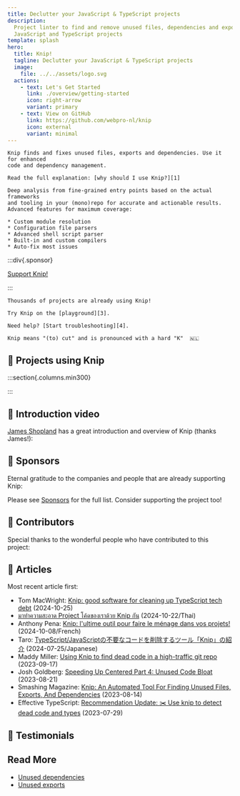 ```yaml
---
title: Declutter your JavaScript & TypeScript projects
description:
  Project linter to find and remove unused files, dependencies and exports in
  JavaScript and TypeScript projects
template: splash
hero:
  title: Knip!
  tagline: Declutter your JavaScript & TypeScript projects
  image:
    file: ../../assets/logo.svg
  actions:
    - text: Let's Get Started
      link: ./overview/getting-started
      icon: right-arrow
      variant: primary
    - text: View on GitHub
      link: https://github.com/webpro-nl/knip
      icon: external
      variant: minimal
---
```



<CardGrid>
  <Card title="Why?" icon="approve-check">

    Knip finds and fixes unused files, exports and dependencies. Use it for enhanced
    code and dependency management.

    Read the full explanation: [why should I use Knip?][1]

  </Card>

  <Card title="How?" icon="setting">

    Deep analysis from fine-grained entry points based on the actual frameworks
    and tooling in your (mono)repo for accurate and actionable results.
    Advanced features for maximum coverage:

    * Custom module resolution
    * Configuration file parsers
    * Advanced shell script parser
    * Built-in and custom compilers
    * Auto-fix most issues

  </Card>
</CardGrid>

:::div{.sponsor}

[Support Knip!][2]

:::

<CardGrid stagger>
  <Card title="Battle-tested" icon="approve-check">

    Thousands of projects are already using Knip!

  </Card>

  <Card title="Playground" icon="rocket">

    Try Knip on the [playground][3].

  </Card>

  <Card title="Troubleshooting" icon="warning">

    Need help? [Start troubleshooting][4].

  </Card>

  <Card title="/'knɪp/" icon="translate">

    Knip means "(to) cut" and is pronounced with a hard "K"  🇳🇱

  </Card>
</CardGrid>

## 🧡 Projects using Knip

:::section{.columns.min300}

<Projects />

:::

## 🧡 Introduction video

[James Shopland][5] has a great introduction and overview of Knip (thanks
James!):

<YouTube id="uhEkgWt-pUM" />

## 🧡 Sponsors

Eternal gratitude to the companies and people that are already supporting Knip:

<Sponsors direction="row" showAll={false} />

Please see [Sponsors][2] for the full list. Consider supporting the project too!

## 🧡 Contributors

Special thanks to the wonderful people who have contributed to this project:

<Contributors />

## 🧡 Articles

Most recent article first:

- Tom MacWright: [Knip: good software for cleaning up TypeScript tech debt][6]
  (2024-10-25)
- [มาทำความสะอาด Project โค้ดของเราด้วย Knip กัน][7] (2024-10-22/Thai)
- Anthony Pena: [Knip: l'ultime outil pour faire le ménage dans vos projets!][8]
  (2024-10-08/French)
- Taro: [TypeScript/JavaScriptの不要なコードを削除するツール「Knip」の紹介][9]
  (2024-07-25/Japanese)
- Maddy Miller: [Using Knip to find dead code in a high-traffic git repo][10]
  (2023-09-17)
- Josh Goldberg: [Speeding Up Centered Part 4: Unused Code Bloat][11]
  (2023-08-21)
- Smashing Magazine: [Knip: An Automated Tool For Finding Unused Files, Exports,
  And Dependencies][12] (2023-08-14)
- Effective TypeScript: [Recommendation Update: ✂️ Use knip to detect dead code
  and types][13] (2023-07-29)

## 🧡 Testimonials

<Posts />

## Read More

- [Unused dependencies][14]
- [Unused exports][15]

[1]: ./explanations/why-use-knip.md
[2]: ./sponsors
[3]: ./playground
[4]: ./guides/troubleshooting.md
[5]: https://www.jamesshopland.com
[6]: https://macwright.com/2024/10/25/good-software-knip
[7]:
  https://engineering.thinknet.co.th/%E0%B8%A1%E0%B8%B2%E0%B8%97%E0%B8%B3%E0%B8%84%E0%B8%A7%E0%B8%B2%E0%B8%A1%E0%B8%AA%E0%B8%B0%E0%B8%AD%E0%B8%B2%E0%B8%94-project-%E0%B9%82%E0%B8%84%E0%B9%89%E0%B8%94%E0%B8%82%E0%B8%AD%E0%B8%87%E0%B9%80%E0%B8%A3%E0%B8%B2%E0%B8%94%E0%B9%89%E0%B8%A7%E0%B8%A2-knip-%E0%B8%81%E0%B8%B1%E0%B8%99-20dbd65f6b58
[8]:
  https://k49.fr.nf/knip-l-ultime-outil-pour-faire-le-menage-dans-vos-projets/
[9]: https://tech.basemachina.jp/entry/introduction-knip
[10]: https://madelinemiller.dev/blog/knip-dead-code/
[11]:
  https://www.joshuakgoldberg.com/blog/speeding-up-centered-part-4-unused-code-bloat/
[12]:
  https://www.smashingmagazine.com/2023/08/knip-automated-tool-find-unused-files-exports-dependencies/
[13]: https://effectivetypescript.com/2023/07/29/knip/
[14]: ./typescript/unused-dependencies.md
[15]: ./typescript/unused-exports.md
